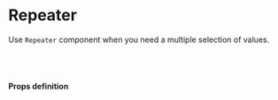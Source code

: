 
<Meta title="core/Repeater" component={Repeater} />


# Repeater

Use `Repeater` component when you need a multiple selection of values.

<Story name="Repeater">
    <Repeater
      id="feature"
      label={text('Label Repeater', 'Enable feature')}
      description={text('Description Repeater', 'Enable feature')}
      min={3}
      max={5}
      fields={[{
        type: "text",
        id: "name",
        label: "Name",
        description: "description",
        size: "half",
        placeholder: "placeholder",
        required: true
      },{
        type: "text",
        id: "surname",
        label: "Surname",
        description: "description",
        size: "half",
        placeholder: "placeholder",
        required: true
      }]}
      index={0}
      onChange={action('onChange')}
    />
</Story>

<br /><br />

#### Props definition

<Props of={Repeater} />

